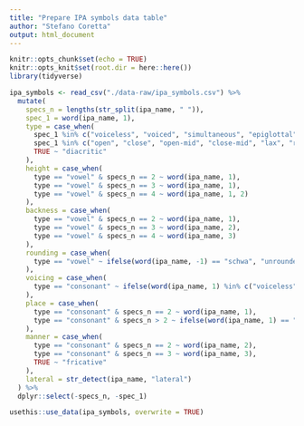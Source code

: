 ```yaml
---
title: "Prepare IPA symbols data table"
author: "Stefano Coretta"
output: html_document
---
```


```r
knitr::opts_chunk$set(echo = TRUE)
knitr::opts_knit$set(root.dir = here::here())
library(tidyverse)
```

```r
ipa_symbols <- read_csv("./data-raw/ipa_symbols.csv") %>%
  mutate(
    specs_n = lengths(str_split(ipa_name, " ")),
    spec_1 = word(ipa_name, 1),
    type = case_when(
      spec_1 %in% c("voiceless", "voiced", "simultaneous", "epiglottal") & specs_n > 1 ~ "consonant",
      spec_1 %in% c("open", "close", "open-mid", "close-mid", "lax", "raised", "lowered", "mid-central") & specs_n > 1 ~ "vowel",
      TRUE ~ "diacritic"
    ),
    height = case_when(
      type == "vowel" & specs_n == 2 ~ word(ipa_name, 1),
      type == "vowel" & specs_n == 3 ~ word(ipa_name, 1),
      type == "vowel" & specs_n == 4 ~ word(ipa_name, 1, 2)
    ),
    backness = case_when(
      type == "vowel" & specs_n == 2 ~ word(ipa_name, 1),
      type == "vowel" & specs_n == 3 ~ word(ipa_name, 2),
      type == "vowel" & specs_n == 4 ~ word(ipa_name, 3)
    ),
    rounding = case_when(
      type == "vowel" ~ ifelse(word(ipa_name, -1) == "schwa", "unrounded", word(ipa_name, -1))
    ),
    voicing = case_when(
      type == "consonant" ~ ifelse(word(ipa_name, 1) %in% c("voiceless", "voiced"), word(ipa_name, 1), "voiceless")
    ),
    place = case_when(
      type == "consonant" & specs_n == 2 ~ word(ipa_name, 1),
      type == "consonant" & specs_n > 2 ~ ifelse(word(ipa_name, 1) == "simultaneous", "postalveolar-velar", word(ipa_name, 2))
    ),
    manner = case_when(
      type == "consonant" & specs_n == 2 ~ word(ipa_name, 2),
      type == "consonant" & specs_n == 3 ~ word(ipa_name, 3),
      TRUE ~ "fricative"
    ),
    lateral = str_detect(ipa_name, "lateral")
  ) %>%
  dplyr::select(-specs_n, -spec_1)
```

```r
usethis::use_data(ipa_symbols, overwrite = TRUE)
```

